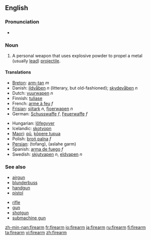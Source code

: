 ==English==
{{wikipedia}}
===Pronunciation===
*{{audio|en-us-firearm.ogg|Audio (US)}}


===Noun===
{{en-noun}}

# A personal weapon that uses explosive powder to propel a metal (usually [[lead]]) [[projectile]].

====Translations====
{{top}}
*[[Breton]]: [[arm-tan]] ''m''
*Danish: [[ildvåben]] ''n'' (litterary, but old-fashioned); [[skydevåben]] ''n''
*Dutch: [[vuurwapen]] ''n''
*Finnish: [[tuliase]]
*French: [[arme à feu]] ''f''
*[[Frisian]]: [[sjitark]] ''n'', [[fjoerwapen]] ''n''
*German: [[Schusswaffe]] ''f'', [[Feuerwaffe]] ''f''
{{mid}}
*Hungarian: [[lőfegyver]]
*Icelandic: [[skotvopn]] {{n}}
*[[Maori]]: [[pū]], [[kōpere tupua]]
*Polish: [[broń palna]] ''f''
*[[Persian]]: {{FAchar|[[تفنگ]]}} (tofang), {{FAchar|[[اسلحه گرم]]}} (aslahe garm)
*Spanish: [[arma de fuego]] ''f''
*Swedish:  [[skjutvapen]] ''n'', [[eldvapen]] ''n''
{{bottom}}

===See also===
{{top}}
*[[airgun]]
*[[blunderbuss]]
*[[handgun]]
*[[pistol]]
{{mid}}
*[[rifle]]
*[[gun]]
*[[shotgun]]
*[[submachine gun]]
{{bottom}}

[[zh-min-nan:firearm]]
[[fr:firearm]]
[[io:firearm]]
[[ja:firearm]]
[[ru:firearm]]
[[fi:firearm]]
[[ta:firearm]]
[[vi:firearm]]
[[zh:firearm]]